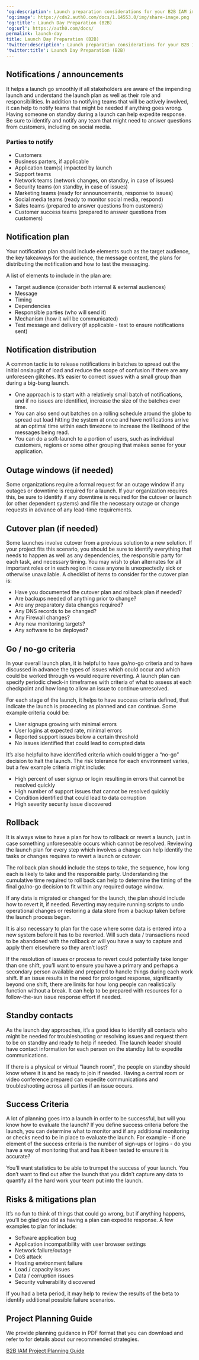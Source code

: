 ---
'og:description': Launch preparation considerations for your B2B IAM implementation.
'og:image': https://cdn2.auth0.com/docs/1.14553.0/img/share-image.png
'og:title': Launch Day Preparation (B2B)
'og:url': https://auth0.com/docs/
permalink: launch-day
title: Launch Day Preparation (B2B)
'twitter:description': Launch preparation considerations for your B2B IAM implementation.
'twitter:title': Launch Day Preparation (B2B)
---
## Notifications / announcements

It helps a launch go smoothly if all stakeholders are aware of the impending launch and understand the launch plan as well as their role and responsibilities. In addition to notifying teams that will be actively involved, it can help to notify teams that might be needed if anything goes wrong. Having someone on standby during a launch can help expedite response. Be sure to identify and notify any team that might need to answer questions from customers, including on social media.

### Parties to notify

* Customers
* Business parters, if applicable
* Application team(s) impacted by launch
* Support teams
* Network teams (network changes, on standby, in case of issues)
* Security teams (on standby, in case of issues)
* Marketing teams (ready for announcements, response to issues)
* Social media teams (ready to monitor social media, respond)
* Sales teams (prepared to answer questions from customers)
* Customer success teams (prepared to answer questions from customers)

## Notification plan

Your notification plan should include elements such as the target <Tooltip tip="Audience: Unique identifier of the audience for an issued token. Named aud in a token, its value contains the ID of either an application (Client ID) for an ID Token or an API (API Identifier) for an Access Token." cta="View Glossary" href="/docs/glossary?term=audience">audience</Tooltip>, the key takeaways for the audience, the message content, the plans for distributing the notification and how to test the messaging.

A list of elements to include in the plan are:

* Target audience (consider both internal & external audiences)
* Message
* Timing
* Dependencies
* Responsible parties (who will send it)
* Mechanism (how it will be communicated)
* Test message and delivery (if applicable - test to ensure notifications sent)

## Notification distribution

A common tactic is to release notifications in batches to spread out the initial onslaught of load and reduce the scope of confusion if there are any unforeseen glitches. It’s easier to correct issues with a small group than during a big-bang launch.

* One approach is to start with a relatively small batch of notifications, and if no issues are identified, increase the size of the batches over time.
* You can also send out batches on a rolling schedule around the globe to spread out load hitting the system at once and have notifications arrive at an optimal time within each timezone to increase the likelihood of the messages being read.
* You can do a soft-launch to a portion of users, such as individual customers, regions or some other grouping that makes sense for your application.

## Outage windows (if needed)

Some organizations require a formal request for an outage window if any outages or downtime is required for a launch. If your organization requires this, be sure to identify if any downtime is required for the cutover or launch (or other dependent systems) and file the necessary outage or change requests in advance of any lead-time requirements.

## Cutover plan (if needed)

Some launches involve cutover from a previous solution to a new solution. If your project fits this scenario, you should be sure to identify everything that needs to happen as well as any dependencies, the responsible party for each task, and necessary timing. You may wish to plan alternates for all important roles or in each region in case anyone is unexpectedly sick or otherwise unavailable. A checklist of items to consider for the cutover plan is:

* Have you documented the cutover plan and rollback plan if needed?
* Are backups needed of anything prior to change?
* Are any preparatory data changes required?
* Any DNS records to be changed?
* Any Firewall changes?
* Any new monitoring targets?
* Any software to be deployed?

## Go / no-go criteria

In your overall launch plan, it is helpful to have go/no-go criteria and to have discussed in advance the types of issues which could occur and which could be worked through vs would require reverting. A launch plan can specify periodic check-in timeframes with criteria of what to assess at each checkpoint and how long to allow an issue to continue unresolved.

For each stage of the launch, it helps to have success criteria defined, that indicate the launch is proceeding as planned and can continue. Some example criteria could be:

* User signups growing with minimal errors
* User logins at expected rate, minimal errors
* Reported support issues below a certain threshold
* No issues identified that could lead to corrupted data

It’s also helpful to have identified criteria which could trigger a “no-go” decision to halt the launch. The risk tolerance for each environment varies, but a few example criteria might include:

* High percent of user signup or login resulting in errors that cannot be resolved quickly
* High number of support issues that cannot be resolved quickly
* Condition identified that could lead to data corruption
* High severity security issue discovered

## Rollback

It is always wise to have a plan for how to rollback or revert a launch, just in case something unforeseeable occurs which cannot be resolved. Reviewing the launch plan for every step which involves a change can help identify the tasks or changes requires to revert a launch or cutover.

The rollback plan should include the steps to take, the sequence, how long each is likely to take and the responsible party. Understanding the cumulative time required to roll back can help to determine the timing of the final go/no-go decision to fit within any required outage window.

If any data is migrated or changed for the launch, the plan should include how to revert it, if needed. Reverting may require running scripts to undo operational changes or restoring a data store from a backup taken before the launch process began.

It is also necessary to plan for the case where some data is entered into a new system before it has to be reverted. Will such data / transactions need to be abandoned with the rollback or will you have a way to capture and apply them elsewhere so they aren’t lost?

If the resolution of issues or process to revert could potentially take longer than one shift, you’ll want to ensure you have a primary and perhaps a secondary person available and prepared to handle things during each work shift. If an issue results in the need for prolonged response, significantly beyond one shift, there are limits for how long people can realistically function without a break. It can help to be prepared with resources for a follow-the-sun issue response effort if needed.

## Standby contacts

As the launch day approaches, it’s a good idea to identify all contacts who might be needed for troubleshooting or resolving issues and request them to be on standby and ready to help if needed. The launch leader should have contact information for each person on the standby list to expedite communications.

If there is a physical or virtual "launch room", the people on standby should know where it is and be ready to join if needed. Having a central room or video conference prepared can expedite communications and troubleshooting across all parties if an issue occurs.

## Success Criteria

A lot of planning goes into a launch in order to be successful, but will you know how to evaluate the launch? If you define success criteria before the launch, you can determine what to monitor and if any additional monitoring or checks need to be in place to evaluate the launch. For example - if one element of the success criteria is the number of sign-ups or logins - do you have a way of monitoring that and has it been tested to ensure it is accurate?

You’ll want statistics to be able to trumpet the success of your launch. You don’t want to find out after the launch that you didn’t capture any data to quantify all the hard work your team put into the launch.

## Risks & mitigations plan

It’s no fun to think of things that could go wrong, but if anything happens, you’ll be glad you did as having a plan can expedite response. A few examples to plan for include:

* Software application bug
* Application incompatibility with user browser settings
* Network failure/outage
* DoS attack
* Hosting environment failure
* Load / capacity issues
* Data / corruption issues
* Security vulnerability discovered

If you had a beta period, it may help to review the results of the beta to identify additional possible failure scenarios.

## Project Planning Guide

We provide planning guidance in PDF format that you can download and refer to for details about our recommended strategies.

[B2B IAM Project Planning Guide](https://assets.ctfassets.net/cdy7uua7fh8z/63F0WOPJdVzsPMxV1Xvp8x/7a329487c5e890d8e820f6a48983b46a/B2B_Project_Planning.pdf)